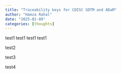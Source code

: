 ```yaml
---
title: "Traceability keys for CDISC SDTM and ADaM"
author: "Hamza Rahal"
date: "2025-01-09"
categories: [thoughts]
---
```


test1 test1 test1 test1

test2

test3

test4
